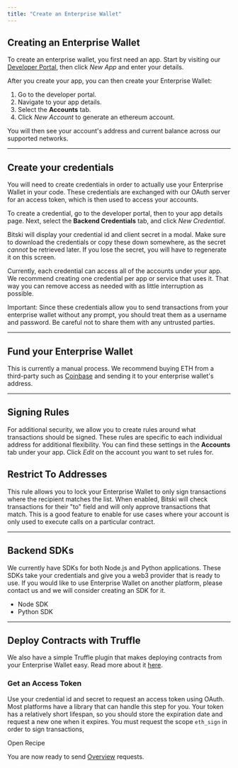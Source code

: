 ```yaml
---
title: "Create an Enterprise Wallet"
---
```


## Creating an Enterprise Wallet

To create an enterprise wallet, you first need an app. Start by visiting our
[Developer Portal](https://developer.bitski.com/), then click _New App_ and
enter your details.

After you create your app, you can then create your Enterprise Wallet:

1. Go to the developer portal.
2. Navigate to your app details.
3. Select the **Accounts** tab.
4. Click _New Account_ to generate an ethereum account.

You will then see your account's address and current balance across our
supported networks.

---

## Create your credentials

You will need to create credentials in order to actually use your Enterprise
Wallet in your code. These credentials are exchanged with our OAuth server for
an access token, which is then used to access your accounts.

To create a credential, go to the developer portal, then to your app details
page. Next, select the **Backend Credentials** tab, and click _New Credential_.

Bitski will display your credential id and client secret in a modal. Make sure
to download the credentials or copy these down somewhere, as the secret _cannot_
be retrieved later. If you lose the secret, you will have to regenerate it on
this screen.

Currently, each credential can access all of the accounts under your app. We
recommend creating one credential per app or service that uses it. That way you
can remove access as needed with as little interruption as possible.

Important: Since these credentials allow you to send transactions from your
enterprise wallet without any prompt, you should treat them as a username and
password. Be careful not to share them with any untrusted parties.

---

## Fund your Enterprise Wallet

This is currently a manual process. We recommend buying ETH from a third-party
such as [Coinbase](https://coinbase.com/) and sending it to your enterprise
wallet's address.

---

## Signing Rules

For additional security, we allow you to create rules around what transactions
should be signed. These rules are specific to each individual address for
additional flexibility. You can find these settings in the **Accounts** tab
under your app. Click _Edit_ on the account you want to set rules for.

## Restrict To Addresses

This rule allows you to lock your Enterprise Wallet to only sign transactions
where the recipient matches the list. When enabled, Bitski will check
transactions for their "to" field and will only approve transactions that match.
This is a good feature to enable for use cases where your account is only used
to execute calls on a particular contract.

---

## Backend SDKs

We currently have SDKs for both Node.js and Python applications. These SDKs take
your credentials and give you a web3 provider that is ready to use. If you would
like to use Enterprise Wallet on another platform, please contact us and we will
consider creating an SDK for it.

- Node SDK
- Python SDK

---

## Deploy Contracts with Truffle

We also have a simple Truffle plugin that makes deploying contracts from your
Enterprise Wallet easy. Read more about it
[here](https://github.com/BitskiCo/bitski-truffle-provider).

### Get an Access Token

Use your credential id and secret to request an access token using OAuth. Most
platforms have a library that can handle this step for you. Your token has a
relatively short lifespan, so you should store the expiration date and request a
new one when it expires. You must request the scope `eth_sign` in order to sign
transactions,

<Card title="Get an Access Token" icon="key" href="/recipes/get-access-token">
  Open Recipe
</Card>

You are now ready to send [Overview](/build-with-bitski/web-3/web3-get-started) requests.
